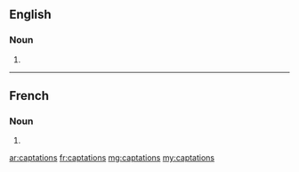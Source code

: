==English==

===Noun===
{{head|en|plural}}

# {{plural of|captation|lang=en}}

----

==French==

===Noun===
{{head|fr|plural}} {{g|f-p}}

# {{plural of|captation|lang=fr}}

[[ar:captations]]
[[fr:captations]]
[[mg:captations]]
[[my:captations]]